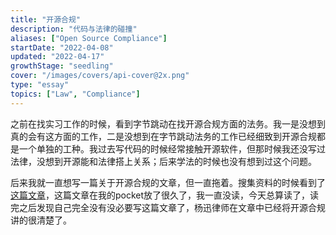 ```yaml
---
title: "开源合规"
description: "代码与法律的碰撞"
aliases: ["Open Source Compliance"]
startDate: "2022-04-08"
updated: "2022-04-17"
growthStage: "seedling"
cover: "/images/covers/api-cover@2x.png"
type: "essay"
topics: ["Law", "Compliance"]
---
```


之前在找实习工作的时候，看到字节跳动在找开源合规方面的法务。我一是没想到真的会有这方面的工作，二是没想到在字节跳动法务的工作已经细致到开源合规都是一个单独的工种。<Footnote idName={1}>我过去写代码的时候经常接触开源软件，但那时候我还没写过法律，没想到开源能和法律搭上关系；后来学法的时候也没有想到过这个问题。</Footnote>

后来我就一直想写一篇关于开源合规的文章，但一直拖着。搜集资料的时候看到了[这篇文章](https://mp.weixin.qq.com/s/i98QSBN8XekqyqgZturj1A)，这篇文章在我的pocket放了很久了，我一直没读，今天总算读了，读完之后发现自己完全没有没必要写这篇文章了，杨迅律师在文章中已经将开源合规讲的很清楚了。